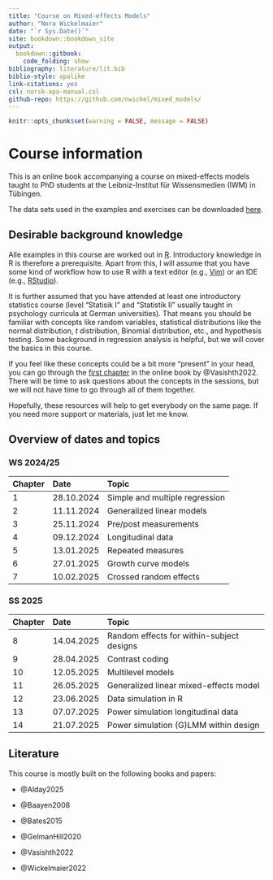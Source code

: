 ```yaml
---
title: "Course on Mixed-effects Models"
author: "Nora Wickelmaier"
date: "`r Sys.Date()`"
site: bookdown::bookdown_site
output:
  bookdown::gitbook:
    code_folding: show
bibliography: literature/lit.bib
biblio-style: apalike
link-citations: yes
csl: norsk-apa-manual.csl
github-repo: https://github.com/nwickel/mixed_models/
---
```


```r
knitr::opts_chunk$set(warning = FALSE, message = FALSE)
```
# Course information {-}

This is an online book accompanying a course on mixed-effects models taught to
PhD students at the Leibniz-Institut für Wissensmedien (IWM) in Tübingen.

The data sets used in the examples and exercises can be downloaded
[here](https://github.com/nwickel/mixed_models/tree/master/data).

## Desirable background knowledge {-}

Alle examples in this course are worked out in [R](https://www.r-project.org/).
Introductory knowledge in R is therefore a prerequisite. Apart from this, I will
assume that you have some kind of workflow how to use R with a text editor
(e.g., [Vim](https://www.vim.org/)) or an IDE (e.g.,
[RStudio](https://posit.co/downloads/)).

It is further assumed that you have attended at least one introductory
statistics course (level "Statisik I" and "Statistik II" usually taught in
psychology curricula at German universities). That means you should be familiar
with concepts like random variables, statistical distributions like the normal
distribution, $t$ distribution, Binomial distribution, etc., and hypothesis
testing. Some background in regression analysis is helpful, but we will cover
the basics in this course.

If you feel like these concepts could be a bit more "present" in your head, you
can go through the [first chapter](https://vasishth.github.io/Freq_CogSci/some-important-facts-about-distributions.html)
in the online book by @Vasishth2022. There will be time to ask questions about
the concepts in the sessions, but we will not have time to go through all of
them together.

Hopefully, these resources will help to get everybody on the same page. If you
need more support or materials, just let me know.

## Overview of dates and topics {-}

### WS 2024/25 {-}

| Chapter | Date       | Topic                                    |
|:------- |:---------- |:---------------------------------------- |
|       1 | 28.10.2024 | Simple and multiple regression           |
|       2 | 11.11.2024 | Generalized linear models                |
|       3 | 25.11.2024 | Pre/post measurements                    |
|       4 | 09.12.2024 | Longitudinal data                        |
|       5 | 13.01.2025 | Repeated measures                        |
|       6 | 27.01.2025 | Growth curve models                      |
|       7 | 10.02.2025 | Crossed random effects                   |

### SS 2025 {-}

| Chapter  | Date       | Topic                                    |
|:-------- |:---------- |:---------------------------------------- |
|        8 | 14.04.2025 | Random effects for within-subject designs|
|        9 | 28.04.2025 | Contrast coding                          |
|       10 | 12.05.2025 | Multilevel models                        |
|       11 | 26.05.2025 | Generalized linear mixed-effects model   |
|       12 | 23.06.2025 | Data simulation in R                     |
|       13 | 07.07.2025 | Power simulation longitudinal data       |
|       14 | 21.07.2025 | Power simulation (G)LMM within design    |


## Literature {-}

This course is mostly built on the following books and papers:

* @Alday2025

* @Baayen2008

* @Bates2015

* @GelmanHill2020

* @Vasishth2022

* @Wickelmaier2022

